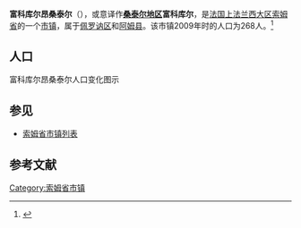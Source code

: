{{Infobox French commune
|name                    = 富科库尔昂桑泰尔
|native name             = Foucaucourt-en-Santerre
|image flag              = 
|image flag size         = 
|flag legend             = 
|image coat of arms      = 
|image coat of arms size = 
|coat of arms legend     = 
|city motto              = 
|image                   = 
|caption                 = 
|map                     = 
|adjustable map          = 
|time zone               = 
|longitude              = 2.7761
|latitude               = 49.8756
|arrondissement         = [[佩罗讷区|佩罗讷区]]
|canton                 = [[阿姆县|阿姆县]]<br>(Ham)
|subdivisions entry      = 
|subdivisions            = 
|intercommunality        = 
|mayor                   = 
|term                    = 
|elevation m             = 
|INSEE                  = 80335
|postal code             = 80340
|website                 = 
}}
{{French Commune Map|80335}}
'''富科库尔昂桑泰尔'''（{{lang-fr|Foucaucourt-en-Santerre}}），或意译作'''[[桑泰尔|桑泰尔地区]]富科库尔'''，是[[法国|法国]][[上法兰西大区|上法兰西大区]][[索姆省|索姆省]]的一个[[市镇_(法国)|市镇]]，属于[[佩罗讷区|佩罗讷区]]和[[阿姆县|阿姆县]]。该市镇2009年时的人口为268人。<ref name="Statmallen Areal i Frankrikes kommuner">{{cite web|url=http://www.insee.fr/fr/ppp/bases-de-donnees/recensement/populations-legales/france-departements.asp?annee=2009#departements|title=Insee, Populations légales 2009 pour les départements et les collectivités d'outre-mer France métropolitaine et DOM|accessdate=2012-01-30|archive-date=2012-01-08|archive-url=https://web.archive.org/web/20120108000120/http://www.insee.fr/fr/ppp/bases-de-donnees/recensement/populations-legales/france-departements.asp?annee=2009#departements|dead-url=no}}</ref>

== 人口 ==
富科库尔昂桑泰尔人口变化图示
{{French Commune Population|80335}}

== 参见 ==
* [[索姆省市镇列表|索姆省市镇列表]]

== 参考文献 ==
{{reflist}}

{{索姆省市鎮}}

[[Category:索姆省市镇|Category:索姆省市镇]]
